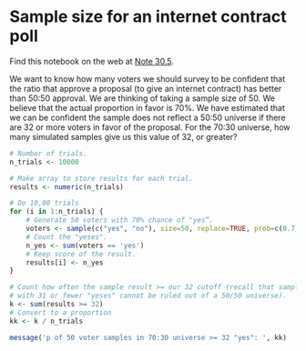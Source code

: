 # Sample size for an internet contract poll


Find this notebook on the web at
<a class="quarto-xref" href="https://resampling-stats.github.io/latest-r/how_big_sample.html#nte-poll_sample_size">Note <span>30.5</span></a>.

We want to know how many voters we should survey to be confident that
the ratio that approve a proposal (to give an internet contract) has
better than 50:50 approval. We are thinking of taking a sample size of
50. We believe that the actual proportion in favor is 70%. We have
estimated that we can be confident the sample does not reflect a 50:50
universe if there are 32 or more voters in favor of the proposal. For
the 70:30 universe, how many simulated samples give us this value of 32,
or greater?

```r
# Number of trials.
n_trials <- 10000

# Make array to store results for each trial.
results <- numeric(n_trials)

# Do 10,00 trials
for (i in 1:n_trials) {
    # Generate 50 voters with 70% chance of "yes“.
    voters <- sample(c("yes", "no"), size=50, replace=TRUE, prob=c(0.7, 0.3))
    # Count the "yeses".
    n_yes <- sum(voters == 'yes')
    # Keep score of the result.
    results[i] <- n_yes
}

# Count how often the sample result >= our 32 cutoff (recall that samples
# with 31 or fewer "yeses" cannot be ruled out of a 50/50 universe).
k <- sum(results >= 32)
# Convert to a proportion
kk <- k / n_trials

message('p of 50 voter samples in 70:30 universe >= 32 "yes": ', kk)
```
